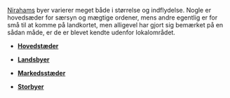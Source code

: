 {{title:Byer}}
{{author:Laura Holmegaard}}
{{timestamp:2009-11-20T09:57:40Z}}
{{copyright:Byer}}
[[Niraham|Nirahams]] byer varierer meget både i størrelse og indflydelse. Nogle er hovedsæder for særsyn og mægtige ordener, mens andre egentlig er for små til at komme på landkortet, men alligevel har gjort sig bemærket på en sådan måde, er de er blevet kendte udenfor lokalområdet.

*'''[[Hovedstæder]]'''

*'''[[Landsbyer]]'''

*'''[[Markedsstæder]]'''

*'''[[Storbyer]]'''